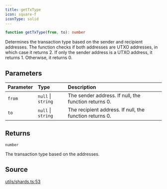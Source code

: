 ```yaml
---
title: getTxType
icon: square-f
iconType: solid
---
```


```ts
function getTxType(from, to): number
```

Determines the transaction type based on the sender and recipient addresses. The function checks if both addresses
are UTXO addresses, in which case it returns 2. If only the sender address is a UTXO address, it returns 1.
Otherwise, it returns 0.

## Parameters

| Parameter | Type | Description |
| :------ | :------ | :------ |
| `from` | `null` \| `string` | The sender address. If null, the function returns 0. |
| `to` | `null` \| `string` | The recipient address. If null, the function returns 0. |

## Returns

`number`

The transaction type based on the addresses.

## Source

[utils/shards.ts:53](https://github.com/dominant-strategies/quais.js/blob/265429340b9a59debf8c98d9d1d84e14225d65d8/src/utils/shards.ts#L53)
